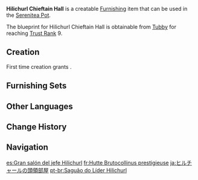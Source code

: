 {{Furnishing Infobox
|id             = 370402
|image          = Item Hilichurl Chieftain Hall.png
|category       = Building
|subcategory    = Hilichurl Style
|quality        = 4
|adeptal_energy = 90
|load           = 290
|reduced_load   = 144
|description    = A grand hilichurl hall. The wooden stairs look fragile and unstable but have great load-bearing capabilities. They would not break even if a huge monster were to step on them with significant force.
|blueprint      = Trust Rank
|trust rank     = 9
}}
'''Hilichurl Chieftain Hall''' is a creatable [[Furnishing]] item that can be used in the [[Serenitea Pot]].

The blueprint for Hilichurl Chieftain Hall is obtainable from [[Tubby]] for reaching [[Trust Rank]] 9.

==Creation==
First time creation grants {{Item|Trust|24|x=90}}.
{{Recipe
|type = Creation
|time = 16h
|Birch Wood = 30
|sort = Birch Wood
}}

==Furnishing Sets==
{{Craft Usage|type=Furnishing Set}}

==Other Languages==
{{Other Languages
|en      = Hilichurl Chieftain Hall
|zhs     = 丘丘领袖大殿
|zhs_rm  = Qiūqiū Lǐngxiù Dà Diàn
|zht     = 丘丘領袖大殿
|zht_rm  = Qiūqiū Lǐngxiù Dà Diàn
|zh_tl   = 
|ja      = ヒルチャールの頭領部屋
|ja_rm   = Hiruchaaru no Touryou Heya
|ja_tl   = 
|ko      = 츄츄족 우두머리 거처
|ko_tl   = Hilichurl Chief Residence
|es      = Gran salón del jefe Hilichurl
|es_tl   = Great Hall of Chief Hilichurl
|fr      = Hutte Brutocollinus prestigieuse
|fr_tl   = Prestigious Hilichurl Hut
|ru      = Зал вождя хиличурлов
|ru_tl   = Hilichurl Chieftain Hall
|th      = ห้องโถงหัวหน้า Hilichurl
|th_rm   = 
|th_tl   = 
|vi      = Doanh Trại Thủ Lĩnh Hilichurl
|vi_tl   = 
|de      = Halle des Hilichurl-Anführers
|de_tl   = Hall of the Hilichurl Leader
|id      = Aula Pemimpin Hilichurl
|id_tl   = Hilichurl Leader Hall
|pt      = Saguão do Líder Hilichurl
|pt_tl   = Hilichurl Leader Lobby
|tr      = Dağ Yabanisi Şef Kulübesi
|tr_tl   = 
|it      = Sala del capotribù hilichurliana
|it_tl   = 
}}

==Change History==
{{Change History|1.5}}

==Navigation==
{{Furnishing Navbox|exterior}}

[[es:Gran salón del jefe Hilichurl]]
[[fr:Hutte Brutocollinus prestigieuse]]
[[ja:ヒルチャールの頭領部屋]]
[[pt-br:Saguão do Líder Hilichurl]]